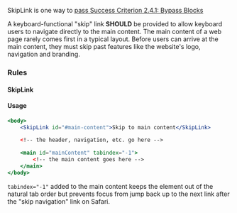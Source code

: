 
SkipLink is one way to [pass Success Criterion 2.4.1: Bypass Blocks](https://www.w3.org/WAI/WCAG21/Understanding/bypass-blocks)

A keyboard-functional "skip" link **SHOULD** be provided to allow keyboard users to navigate directly to the main content.
The main content of a web page rarely comes first in a typical layout. Before users can arrive at the main content, they must skip past features like the website's logo, navigation and branding.

### Rules

#### SkipLink

<AccessibilityList rules={rules} />

#### Usage

```jsx
<body>
    <SkipLink id="#main-content">Skip to main content</SkipLink>

    <!-- the header, navigation, etc. go here -->

    <main id="mainContent" tabindex="-1">
        <!-- the main content goes here -->
    </main>
</body>
```

<InfoBox>
  <code>tabindex="-1"</code> added to the main content keeps the element out of
  the natural tab order but prevents focus from jump back up to the next link
  after the "skip navigation" link on Safari.
</InfoBox>
